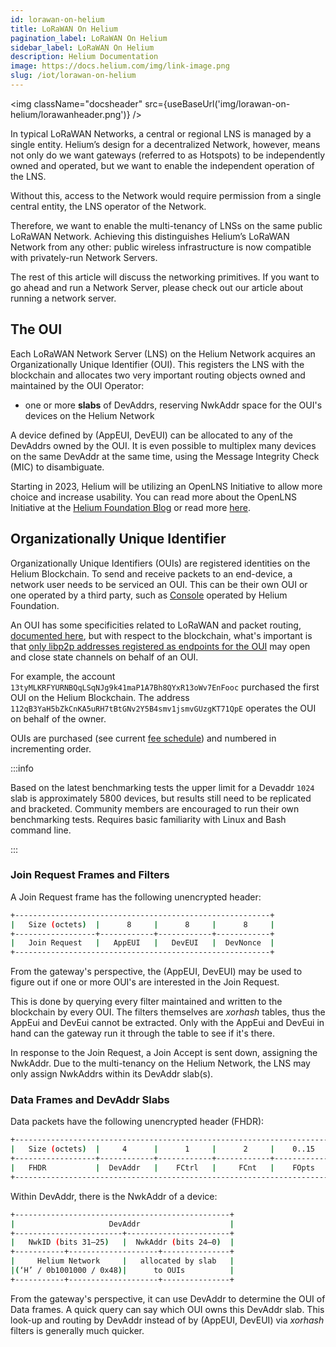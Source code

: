 ```yaml
---
id: lorawan-on-helium
title: LoRaWAN On Helium
pagination_label: LoRaWAN On Helium
sidebar_label: LoRaWAN On Helium
description: Helium Documentation
image: https://docs.helium.com/img/link-image.png
slug: /iot/lorawan-on-helium
---
```



<LegacyContentBanner />

<img className="docsheader" src={useBaseUrl('img/lorawan-on-helium/lorawanheader.png')} />

In typical LoRaWAN Networks, a central or regional LNS is managed by a single entity. Helium’s
design for a decentralized Network, however, means not only do we want gateways (referred to as
Hotspots) to be independently owned and operated, but we want to enable the independent operation of
the LNS.

Without this, access to the Network would require permission from a single central entity, the LNS
operator of the Network.

Therefore, we want to enable the multi-tenancy of LNSs on the same public LoRaWAN Network. Achieving
this distinguishes Helium’s LoRaWAN Network from any other: public wireless infrastructure is now
compatible with privately-run Network Servers.

The rest of this article will discuss the networking primitives. If you want to go ahead and run a
Network Server, please check out our article about running a network server.

## The OUI

Each LoRaWAN Network Server (LNS) on the Helium Network acquires an Organizationally Unique
Identifier (OUI). This registers the LNS with the blockchain and allocates two very important
routing objects owned and maintained by the OUI Operator:

- one or more **slabs** of DevAddrs, reserving NwkAddr space for the OUI's devices on the Helium
  Network

A device defined by (AppEUI, DevEUI) can be allocated to any of the DevAddrs owned by the OUI. It is
even possible to multiplex many devices on the same DevAddr at the same time, using the Message
Integrity Check (MIC) to disambiguate.

Starting in 2023, Helium will be utilizing an OpenLNS Initiative to allow more choice and increase
usability. You can read more about the OpenLNS Initiative at the [Helium Foundation
Blog][foundation-blog] or read more [here](/iot/lorawan-network-servers).

## Organizationally Unique Identifier

Organizationally Unique Identifiers (OUIs) are registered identities on the Helium Blockchain. To
send and receive packets to an end-device, a network user needs to be serviced an OUI. This can be
their own OUI or one operated by a third party, such as [Console](/console) operated by Helium
Foundation.

An OUI has some specificities related to LoRaWAN and packet routing,
[documented here](/iot/lorawan-on-helium#the-oui), but with respect to the blockchain, what's
important is that
[only libp2p addresses registered as endpoints for the OUI](https://github.com/helium/proto/blob/master/src/blockchain_txn_oui_v1.proto#L6)
may open and close state channels on behalf of an OUI.

For example, the account `13tyMLKRFYURNBQqLSqNJg9k41maP1A7Bh8QYxR13oWv7EnFooc` purchased the first
OUI on the Helium Blockchain. The address `112qB3YaH5bZkCnKA5uRH7tBtGNv2Y5B4smv1jsmvGUzgKT71QpE`
operates the OUI on behalf of the owner.

OUIs are purchased (see current [fee schedule](/iot/transaction-fees#transaction-fee-schedule)) and
numbered in incrementing order.

:::info

Based on the latest benchmarking tests the upper limit for a Devaddr `1024` slab is approximately
5800 devices, but results still need to be replicated and bracketed. Community members are
encouraged to run their own benchmarking tests. Requires basic familiarity with Linux and Bash
command line.

:::

### Join Request Frames and Filters

A Join Request frame has the following unencrypted header:

```bash
+---------------------------------------------------------+
|   Size (octets)  |      8     |      8     |      8     |
+------------------+------------+------------+------------+
|   Join Request   |   AppEUI   |   DevEUI   |  DevNonce  |
+---------------------------------------------------------+
```

From the gateway's perspective, the (AppEUI, DevEUI) may be used to figure out if one or more OUI's
are interested in the Join Request.

This is done by querying every filter maintained and written to the blockchain by every OUI. The
filters themselves are _xorhash_ tables, thus the AppEui and DevEui cannot be extracted. Only with
the AppEui and DevEui in hand can the gateway run it through the table to see if it's there.

In response to the Join Request, a Join Accept is sent down, assigning the NwkAddr. Due to the
multi-tenancy on the Helium Network, the LNS may only assign NwkAddrs within its DevAddr slab(s).

### Data Frames and DevAddr Slabs

Data packets have the following unencrypted header (FHDR):

```bash
+----------------------------------------------------------------------+
|   Size (octets)  |     4      |      1     |      2     |    0..15   |
+------------------+------------+------------+------------+------------+
|   FHDR           |  DevAddr   |    FCtrl   |     FCnt   |    FOpts   |
+----------------------------------------------------------------------+
```

Within DevAddr, there is the NwkAddr of a device:

```bash
+------------------------------------------------+
|                     DevAddr                    |
+------------------------+-----------------------+
|   NwkID (bits 31–25)   |  NwkAddr (bits 24–0)  |
+-----------+--------------------+---------------+
|     Helium Network     |   allocated by slab   |
|(‘H’ / 0b1001000 / 0x48)|      to OUIs          |
+-----------+--------------------+---------------+
```

From the gateway's perspective, it can use DevAddr to determine the OUI of Data frames. A quick
query can say which OUI owns this DevAddr slab. This look-up and routing by DevAddr instead of by
\(AppEUI, DevEUI\) via _xorhash_ filters is generally much quicker.

[foundation-blog]:
  https://medium.com/helium-foundation/scaling-iot-growth-with-heliums-open-lns-initiative-c906e6953d6d
